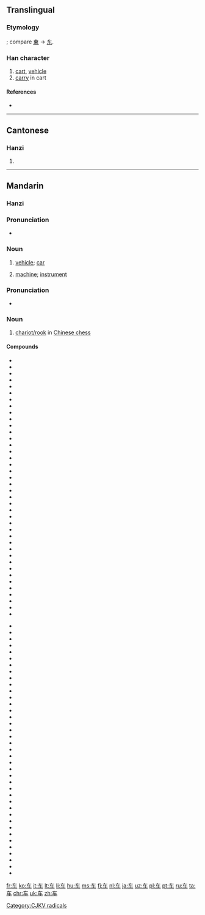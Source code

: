 {{also|車}}
==Translingual==
{{stroke order|type=animate}}
{{zh-hanzi-box|车|[[車]]}}

===Etymology===
{{Han simp|車}}; compare [[東]] → [[东]].

===Han character===
{{Han char|rn=159|rad=车|as=00|sn=4|four=|canj=大手 (KQ)}}

# [[cart]], [[vehicle]]
# [[carry]] in cart

====References====
* {{Han ref|kx=1250.241|hdz=53511.020|uh=8F66|ud=36710}}

----

==Cantonese==

===Hanzi===
{{yue-hanzi|jyut=[[ce1]], [[geoi1]]|y=[[che1]], [[geui1]]|tra=車}}

# {{defn|lang=yue|sort=车00}}

----

==Mandarin==

===Hanzi===
{{cmn-hanzi|tra=車|pin=[[chē]] ([[che1]]), [[jū]] ([[ju1]])|wg=[[ch'e1|ch'e<sup>1</sup>]]}}

===Pronunciation===
* {{IPA|[ tʂʰə˥˥ ]|lang=cmn}}

===Noun===
{{cmn-noun|s|pin=chē|pint=che1|tra=車|sim=车|rs=车00}}

# {{context|Beginning Mandarin|lang=cmn|sc=Hans|sort=che1}} [[vehicle]]; [[car]]
# {{context|Beginning Mandarin|lang=cmn|sc=Hans|sort=che1}} [[machine]]; [[instrument]]

===Pronunciation===
* {{IPA|[ tɕy˥˥ ]|lang=cmn}}

===Noun===
{{cmn-noun|s|pin=jū|pint=ju1|tra=[[車]] or [[俥]]|sim=车|rs=车00}}

# [[w:Chinese_chess#Chariot.2FRook|chariot/rook]] in [[w:Xiangqi|Chinese chess]]

====Compounds====
{{top2}}
* {{l|cmn|车把}}
* {{l|cmn|车把势}}
* {{l|cmn|车帮}}
* {{l|cmn|车厂}}
* {{l|cmn|车场}}
* {{l|cmn|车床|tr=chēchuáng||lathe}}
* {{l|cmn|车次}}
* {{l|cmn|车刀}}
* {{l|cmn|车到山前必有路}}
* {{l|cmn|车道|tr=chēdào||traffic lane}}
* {{l|cmn|车道沟}}
* {{l|cmn|车灯}}
* {{l|cmn|车队|tr=chēduì||motorcade}}
* {{l|cmn|车份儿}}
* {{l|cmn|车夫}}
* {{l|cmn|车工}}
* {{l|cmn|车公里}}
* {{l|cmn|车钩}}
* {{l|cmn|车轱辘}}
* {{l|cmn|车轱辘话}}
* {{l|cmn|车轱辘会}}
* {{l|cmn|车祸|tr=chēhuò||traffic accident}}
* {{l|cmn|车技}}
* {{l|cmn|车驾|tr=jūjià}}
* {{l|cmn|车间|tr=chējiān||workshop}}
* {{l|cmn|车间文学}}
* {{l|cmn|车库|tr=chēkù||garage}}
* {{l|cmn|车筐}}
* {{l|cmn|车况}}
* {{l|cmn|车老板}}
* {{l|cmn|车辆|tr=chēliàng||vehicle, car}}
* {{l|cmn|车裂|tr=jūliè}}
* {{l|cmn|车铃}}
* {{l|cmn|车流}}
* {{l|cmn|车轮}}
* {{l|cmn|车轮|tr=chēlún||wheel}}
* {{l|cmn|车轮战}}
* {{l|cmn|车马费}}
* {{l|cmn|车门}}
* {{l|cmn|车棚}}
{{mid2}}
* {{l|cmn|车篷}}
* {{l|cmn|车皮}}
* {{l|cmn|车票|tr=chēpiào||train/bus ticket}}
* {{l|cmn|车前}}
* {{l|cmn|车前子|tr=chēqiánzǐ}}
* {{l|cmn|车钱}}
* {{l|cmn|车圈}}
* {{l|cmn|车身}}
* {{l|cmn|车手|tr=chēshǒu||driver}}
* {{l|cmn|车水马龙}}
* {{l|cmn|车速}}
* {{l|cmn|车胎}}
* {{l|cmn|车条}}
* {{l|cmn|车头|tr=chētóu||bus stop, train station}}
* {{l|cmn|车瓦}}
* {{l|cmn|车位}}
* {{l|cmn|车厢|tr=chēxiāng}}
* {{l|cmn|车箱}}
* {{l|cmn|车削}}
* {{l|cmn|车辕}}
* {{l|cmn|车载斗量}}
* {{l|cmn|车闸}}
* {{l|cmn|车站|tr=chēzhàn||bus stop, train station}}
* {{l|cmn|车照}}
* {{l|cmn|车辙}}
* {{l|cmn|车轴}}
* {{l|cmn|车主|tr=chēzhǔ||car owner}}
* {{l|cmn|车资}}
* {{l|cmn|车子|tr=chēzi||small car}}
* {{l|cmn|车组}}
* {{l|cmn|出租车|tr=chūzūchē||cab}}
* {{l|cmn|滑板车|tr=huábǎnchē||scooter}}
* {{l|cmn|滑行车|tr=huáxíngchē||scooter}}
* {{l|cmn|火车|tr=huŏchē||train}}
* {{l|cmn|机车|tr=jīchē)||motor scooter}}
* {{l|cmn|开车|tr=kāichē||to drive}}
* {{l|cmn|摩托自行车|tr=mótuō zìxíngchē||moped}}
* {{l|cmn|汽车|tr=qìchē||car}}
* {{l|cmn|自行车|tr=zìxíngchē||bike, bicycle}}
{{bottom}}

[[Category:CJKV radicals]]

[[fr:车]]
[[ko:车]]
[[it:车]]
[[lt:车]]
[[li:车]]
[[hu:车]]
[[ms:车]]
[[fj:车]]
[[nl:车]]
[[ja:车]]
[[uz:车]]
[[pl:车]]
[[pt:车]]
[[ru:车]]
[[ta:车]]
[[chr:车]]
[[uk:车]]
[[zh:车]]